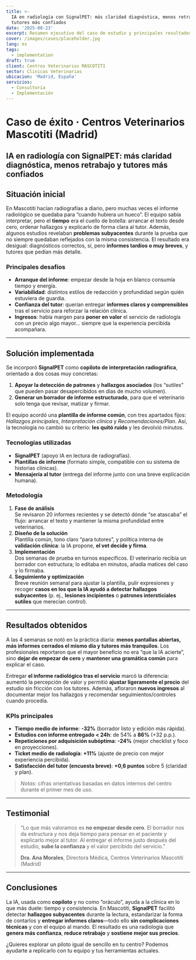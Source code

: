 ```yaml
---
title: >-
  IA en radiología con SignalPET: más claridad diagnóstica, menos retrabajo y
  tutores más confiados
date: '2025-08-23'
excerpt: Resumen ejecutivo del caso de estudio y principales resultados obtenidos
cover: /images/cases/placeholder.jpg
lang: es
tags:
  - implementation
draft: true
client: Centros Veterinarios MASCOTITI
sector: Clinicas Veterinarias
ubicacion: 'Madrid, España'
servicios:
  - Consultoría
  - Implementación
---
```

# Caso de éxito · Centros Veterinarios Mascotiti (Madrid)
## IA en radiología con SignalPET: más claridad diagnóstica, menos retrabajo y tutores más confiados

## Situación inicial
En Mascotiti hacían radiografías a diario, pero muchas veces el informe radiológico se quedaba para “cuando hubiera un hueco”. El equipo sabía interpretar, pero el **tiempo** era el cuello de botella: arrancar el texto desde cero, ordenar hallazgos y explicarlo de forma clara al tutor. Además, algunos estudios revelaban **problemas subyacentes** durante la prueba que no siempre quedaban reflejados con la misma consistencia. El resultado era desigual: diagnósticos correctos, sí, pero **informes tardíos o muy breves**, y tutores que pedían más detalle.

### Principales desafíos
- **Arranque del informe**: empezar desde la hoja en blanco consumía tiempo y energía.
- **Variabilidad**: distintos estilos de redacción y profundidad según quién estuviera de guardia.
- **Confianza del tutor**: querían entregar **informes claros y comprensibles** tras el servicio para reforzar la relación clínica.
- **Ingresos**: había margen para **poner en valor** el servicio de radiología con un precio algo mayor… siempre que la experiencia percibida acompañara.

---

## Solución implementada
Se incorporó **SignalPET** como **copiloto de interpretación radiográfica**, orientado a dos cosas muy concretas:  
1) **Apoyar la detección de patrones** y **hallazgos asociados** (los “sutiles” que pueden pasar desapercibidos en días de mucho volumen).  
2) **Generar un borrador de informe estructurado**, para que el veterinario solo tenga que revisar, matizar y firmar.

El equipo acordó una **plantilla de informe común**, con tres apartados fijos: *Hallazgos principales*, *Interpretación clínica* y *Recomendaciones/Plan*. Así, la tecnología no cambió su criterio: **les quitó ruido** y les devolvió minutos.

### Tecnologías utilizadas
- **SignalPET** (apoyo IA en lectura de radiografías).
- **Plantillas de informe** (formato simple, compatible con su sistema de historias clínicas).
- **Mensajería al tutor** (entrega del informe junto con una breve explicación humana).

### Metodología
1. **Fase de análisis**  
   Se revisaron 20 informes recientes y se detectó dónde “se atascaba” el flujo: arrancar el texto y mantener la misma profundidad entre veterinarios.
2. **Diseño de la solución**  
   Plantilla común, tono claro “para tutores”, y política interna de **validación clínica**: la IA propone, **el vet decide y firma**.
3. **Implementación**  
   Dos semanas de prueba en turnos específicos. El veterinario recibía un borrador con estructura; lo editaba en minutos, añadía matices del caso y lo firmaba.
4. **Seguimiento y optimización**  
   Breve reunión semanal para ajustar la plantilla, pulir expresiones y recoger **casos en los que la IA ayudó a detectar hallazgos subyacentes** (p. ej., **lesiones incipientes** o **patrones intersticiales sutiles** que merecían control).

---

## Resultados obtenidos
A las 4 semanas se notó en la práctica diaria: **menos pantallas abiertas, más informes cerrados el mismo día y tutores más tranquilos**. Los profesionales reportaron que el mayor beneficio no era “que la IA acierte”, sino **dejar de empezar de cero** y **mantener una gramática común** para explicar el caso.

Entregar **el informe radiológico tras el servicio** marcó la diferencia: aumentó la percepción de valor y permitió **ajustar ligeramente el precio** del estudio sin fricción con los tutores. Además, afloraron **nuevos ingresos** al documentar mejor los hallazgos y recomendar seguimientos/controles cuando procedía.

### KPIs principales
- **Tiempo medio de informe**: **-32%** (borrador listo y edición más rápida).  
- **Estudios con informe entregado < 24h**: de 54% a **86%** (+32 p.p.).  
- **Repeticiones por adquisición subóptima**: **-24%** (mejor checklist y foco en proyecciones).  
- **Ticket medio de radiología**: **+11%** (ajuste de precio con mejor experiencia percibida).  
- **Satisfacción del tutor (encuesta breve)**: **+0,6 puntos** sobre 5 (claridad y plan).

> *Notas*: cifras orientativas basadas en datos internos del centro durante el primer mes de uso.

---

## Testimonial
> “Lo que más valoramos es **no empezar desde cero**. El borrador nos da estructura y nos deja tiempo para pensar en el paciente y explicarlo mejor al tutor. Al entregar el informe justo después del estudio, **sube la confianza** y el valor percibido del servicio.”
>
> **Dra. Ana Morales**, Directora Médica, Centros Veterinarios Mascotiti (Madrid)

---

## Conclusiones
La IA, usada como **copiloto** y no como “oráculo”, ayuda a la clínica en lo que más duele: tiempo y consistencia. En Mascotiti, **SignalPET** facilitó detectar **hallazgos subyacentes** durante la lectura, estandarizar la forma de contarlos y **entregar informes claros**—todo ello **sin complicaciones técnicas** y con el equipo al mando. El resultado es una radiología que **genera más confianza**, **reduce retrabajo** y **sostiene mejor sus precios**.

¿Quieres explorar un piloto igual de sencillo en tu centro? Podemos ayudarte a replicarlo con tu equipo y tus herramientas actuales.

